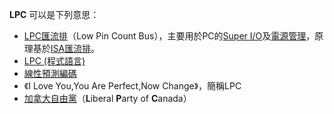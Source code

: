 '''LPC''' 可以是下列意思：
* [[LPC匯流排|LPC匯流排]]（Low Pin Count Bus），主要用於PC的[[Super_I/O|Super I/O]]及[[電源管理|電源管理]]，原理基於[[ISA匯流排|ISA匯流排]]。
* [[LPC_(程式語言)|LPC (程式語言)]]
* [[線性預測編碼|線性預測編碼]]
* 《I Love You,You Are Perfect,Now Change》，簡稱LPC
* [[加拿大自由黨|加拿大自由黨]]（'''L'''iberal '''P'''arty of '''C'''anada）
{{disambig|cat=三字拉丁字母縮寫消歧義}}
